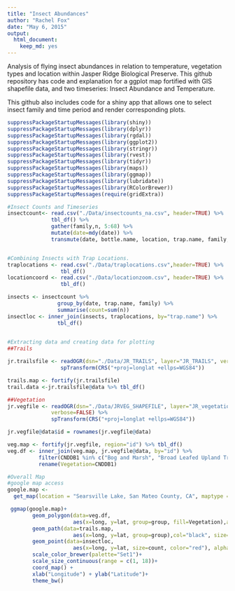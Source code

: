 ```yaml
---
title: "Insect Abundances"
author: "Rachel Fox"
date: "May 6, 2015"
output:
  html_document:
    keep_md: yes
---
```


Analysis of flying insect abundances in relation to temperature, vegetation types and location within Jasper Ridge Biological Preserve. This github repository has code and explanation for a ggplot map fortified with GIS shapefile data, and two timeseries: Insect Abundance and Temperature.

This github also includes code for a shiny app that allows one to select insect family and time period and render corresponding plots.


```r
suppressPackageStartupMessages(library(shiny))
suppressPackageStartupMessages(library(dplyr))
suppressPackageStartupMessages(library(rgdal))
suppressPackageStartupMessages(library(ggplot2))
suppressPackageStartupMessages(library(stringr))
suppressPackageStartupMessages(library(rvest))
suppressPackageStartupMessages(library(tidyr))
suppressPackageStartupMessages(library(maps))
suppressPackageStartupMessages(library(ggmap))
suppressPackageStartupMessages(library(lubridate))
suppressPackageStartupMessages(library(RColorBrewer))
suppressPackageStartupMessages(require(gridExtra))

#Insect Counts and Timeseries
insectcount<- read.csv("./Data/insectcounts_na.csv", header=TRUE) %>%
              tbl_df() %>% 
              gather(family,n, 5:68) %>%
              mutate(date=mdy(date)) %>%
              transmute(date, bottle.name, location, trap.name, family, n)


#Combining Insects with Trap Locations.
traplocations <- read.csv("./Data/traplocations.csv",header=TRUE) %>%
                 tbl_df()
locationcoord <- read.csv("./Data/locationzoom.csv", header=TRUE) %>%
                 tbl_df()

insects <- insectcount %>% 
                group_by(date, trap.name, family) %>%
                summarise(count=sum(n))
insectloc <- inner_join(insects, traplocations, by="trap.name") %>%
                tbl_df() 

     
#Extracting data and creating data for plotting
##Trails

jr.trailsfile <- readOGR(dsn="./Data/JR_TRAILS", layer="JR_TRAILS", verbose=FALSE) %>%
                 spTransform(CRS("+proj=longlat +ellps=WGS84")) 

trails.map <- fortify(jr.trailsfile)
trail.data <-jr.trailsfile@data %>% tbl_df()

##Vegetation
jr.vegfile <- readOGR(dsn="./Data/JRVEG_SHAPEFILE", layer="JR_vegetation_2012", 
              verbose=FALSE) %>%
              spTransform(CRS("+proj=longlat +ellps=WGS84")) 

jr.vegfile@data$id = rownames(jr.vegfile@data)

veg.map <- fortify(jr.vegfile, region="id") %>% tbl_df()
veg.df <- inner_join(veg.map, jr.vegfile@data, by="id") %>%
          filter(CNDDB1 %in% c("Bog and Marsh", "Broad Leafed Upland Tree Dominated", "Coniferous Upland Forest and Woodland", "Grass and Herb Dominated Communities", "Riparian and Bottomland Habitat", "Scrub and Chaparral")) %>%
          rename(Vegetation=CNDDB1)

#Overall Map
#google map access
google.map <-
  get_map(location = "Searsville Lake, San Mateo County, CA", maptype = "hybrid", zoom = 15, color = "color")

 ggmap(google.map)+
        geom_polygon(data=veg.df, 
                     aes(x=long, y=lat, group=group, fill=Vegetation),alpha=0.2) +
        geom_path(data=trails.map, 
                     aes(x=long, y=lat, group=group),col="black", size=0.2) +
        geom_point(data=insectloc, 
                     aes(x=long, y=lat, size=count, color="red"), alpha=0.5)+
        scale_color_brewer(palette="Set1")+
        scale_size_continuous(range = c(1, 18))+
        coord_map() +
        xlab("Longitude") + ylab("Latitude")+
        theme_bw()
```
